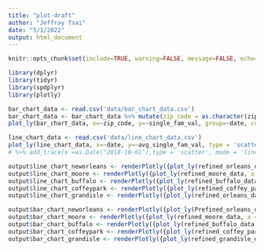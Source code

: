```yaml
---
title: "plot-draft"
author: "Jeffray Tsai"
date: "5/1/2022"
output: html_document
---
```

```r
knitr::opts_chunk$set(include=TRUE, warning=FALSE, message=FALSE, echo=FALSE)
```
```r
library(dplyr)
library(tidyr)
library(spdplyr)
library(plotly)
```


```r
bar_chart_data <- read.csv('data/bar_chart_data.csv')
bar_chart_data <- bar_chart_data %>% mutate(zip_code = as.character(zip_code))
plot_ly(bar_chart_data, x=~zip_code, y=~single_fam_val, group=~date, color=~city, type='bar')
```

```r
line_chart_data <- read.csv('data/line_chart_data.csv')
plot_ly(line_chart_data, x=~date, y=~avg_single_fam_val, type = 'scatter', mode = 'lines',color= ~city) 
# %>% add_trace(x =as.Date("2018-10-01"),type = 'scatter', mode = 'lines', line = list(color = 'black'),name = '') 
```

```r
output$line_chart_neworleans <- renderPlotly({plot_ly(refined_orleans_data, x = ~date, y =~single_fam_val, type = 'scatter', mode = 'lines', name = 'New Orleans Median Prices')})
output$line_chart_moore <- renderPlotly({plot_ly(refined_moore_data, x = ~date, y =~single_fam_val, type = 'scatter', mode = 'lines', name = 'Moore Median Prices')})
output$line_chart_buffalo <- renderPlotly({plot_ly(refined_buffalo_data, x = ~date, y =~single_fam_val, type = 'scatter', mode = 'lines', name = 'Buffalo Median Prices')})
output$line_chart_coffeypark <- renderPlotly({plot_ly(refined_coffey_park_data, x = ~date, y =~single_fam_val, type = 'scatter', mode = 'lines', name = 'Coffey Park Median Prices')})
output$line_chart_grandisle <- renderPlotly({plot_ly(refined_orleans_data, x = ~date, y =~single_fam_val, type = 'scatter', mode = 'lines', name = 'Grand Isle Median Prices')})

```

```r
output$bar_chart_neworleans <- renderPlotly({plot_ly(Prefined_orleans_data, x = ~zip_code, y = ~single_fam_val, type = 'bar', mode = 'lines', name = 'New Orleans Prices by Zip Codes')})
output$bar_chart_moore <- renderPlotly({plot_ly(refined_moore_data, x = ~zip_code, y = ~single_fam_val, type = 'bar', mode = 'lines', name = 'Moore Prices by Zip Codes')})
output$bar_chart_buffalo <- renderPlotly({plot_ly(refined_buffalo_data, x = ~zip_code, y = ~single_fam_val, type = 'bar', mode = 'lines', name = 'Buffalo Prices by Zip Codes')})
output$bar_chart_coffeypark <- renderPlotly({plot_ly(refined_coffey_park_data, x = ~zip_code, y = ~single_fam_val, type = 'bar', mode = 'lines', name = 'Coffey Park Prices by Zip Codes')})
output$bar_chart_grandisle <- renderPlotly({plot_ly(refined_grandisle_data, x = ~zip_code, y = ~single_fam_val, type = 'bar', mode = 'lines', name = 'Grand Isle Prices by Zip Codes')})
```